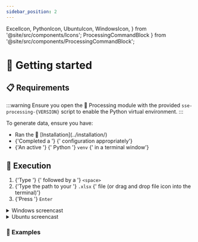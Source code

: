 ```yaml
---
sidebar_position: 2
---
```



  ExcelIcon,
  PythonIcon,
  UbuntuIcon,
  WindowsIcon,
} from '@site/src/components/Icons';
  ProcessingCommandBlock
} from '@site/src/components/ProcessingCommandBlock';

# 🏃 Getting started

## 📋 Requirements

<Fragment>

:::warning
Ensure you open the 🧮 Processing module with the
provided <code>sse-processing-{VERSION}</code> script to enable
the <PythonIcon /> Python virtual environment.
:::

</Fragment>

To generate data, ensure you have:

<ul>
  <li>
    <Fragment>Ran the 🔧 [Installation](../installation/)</Fragment>
  </li>
  <li>
    <Fragment>
      {'Completed a '}
      <ExcelIcon />
      {' configuration appropriately'}
    </Fragment>
  </li>
  <li>
    {'An active '}
    <PythonIcon />
    {' Python '}
    <code>venv</code>
    {' in a terminal window'}
  </li>
</ul>

## 🚀 Execution

<ol>
  <li>
    {'Type '}
    <AppInline />
    {' followed by a '}
    <code>&lt;space&gt;</code>
  </li>
  <li>
    {'Type the path to your '}
    <code>.xlsx</code>
    {' file (or drag and drop file icon into the terminal)'}
  </li>
  <li>
    {'Press '}
    <code>Enter</code>
  </li>
</ol>

<details>
  <summary>
    <WindowsIcon /> Windows screencast
  </summary>
  <ReactPlayer
    controls
    loop
    url="/screencasts/processing_windows.mp4"
  />
</details>

<details>
  <summary>
    <UbuntuIcon /> Ubuntu screencast
  </summary>
  <ReactPlayer
    controls
    loop
    url="/screencasts/processing_ubuntu.mp4"
  />
</details>

### 📝 Examples

<ProcessingCommandBlock />
